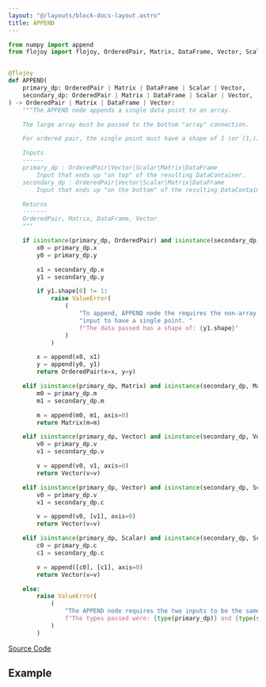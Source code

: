 ```yaml
---
layout: "@/layouts/block-docs-layout.astro"
title: APPEND
---
```



<PythonDocsDisplay docstring={docstring} />

```python
from numpy import append
from flojoy import flojoy, OrderedPair, Matrix, DataFrame, Vector, Scalar


@flojoy
def APPEND(
    primary_dp: OrderedPair | Matrix | DataFrame | Scalar | Vector,
    secondary_dp: OrderedPair | Matrix | DataFrame | Scalar | Vector,
) -> OrderedPair | Matrix | DataFrame | Vector:
    """The APPEND node appends a single data point to an array.

    The large array must be passed to the bottom "array" connection.

    For ordered pair, the single point must have a shape of 1 (or (1,)).

    Inputs
    ------
    primary_dp : OrderedPair|Vector|Scalar|Matrix|DataFrame
        Input that ends up "on top" of the resulting DataContainer.
    secondary_dp : OrderedPair|Vector|Scalar|Matrix|DataFrame
        Input that ends up "on the bottom" of the resulting DataContainer.

    Returns
    -------
    OrderedPair, Matrix, DataFrame, Vector
    """

    if isinstance(primary_dp, OrderedPair) and isinstance(secondary_dp, OrderedPair):
        x0 = primary_dp.x
        y0 = primary_dp.y

        x1 = secondary_dp.x
        y1 = secondary_dp.y

        if y1.shape[0] != 1:
            raise ValueError(
                (
                    "To append, APPEND node the requires the non-array "
                    "input to have a single point. "
                    f"The data passed has a shape of: {y1.shape}"
                )
            )

        x = append(x0, x1)
        y = append(y0, y1)
        return OrderedPair(x=x, y=y)

    elif isinstance(primary_dp, Matrix) and isinstance(secondary_dp, Matrix):
        m0 = primary_dp.m
        m1 = secondary_dp.m

        m = append(m0, m1, axis=0)
        return Matrix(m=m)

    elif isinstance(primary_dp, Vector) and isinstance(secondary_dp, Vector):
        v0 = primary_dp.v
        v1 = secondary_dp.v

        v = append(v0, v1, axis=0)
        return Vector(v=v)

    elif isinstance(primary_dp, Vector) and isinstance(secondary_dp, Scalar):
        v0 = primary_dp.v
        v1 = secondary_dp.c

        v = append(v0, [v1], axis=0)
        return Vector(v=v)

    elif isinstance(primary_dp, Scalar) and isinstance(secondary_dp, Scalar):
        c0 = primary_dp.c
        c1 = secondary_dp.c

        v = append([c0], [c1], axis=0)
        return Vector(v=v)

    else:
        raise ValueError(
            (
                "The APPEND node requires the two inputs to be the same type. "
                f"The types passed were: {type(primary_dp)} and {type(secondary_dp)}"
            )
        )

```

[Source Code](https://github.com/flojoy-ai/blocks/blob/main/blocks/LOGIC_GATES/LOOPS/APPEND/APPEND.py)

## Example
